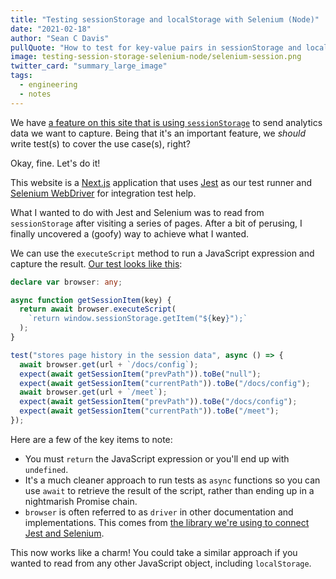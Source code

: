 ```yaml
---
title: "Testing sessionStorage and localStorage with Selenium (Node)"
date: "2021-02-18"
author: "Sean C Davis"
pullQuote: "How to test for key-value pairs in sessionStorage and localStorage using Selenium Node."
image: testing-session-storage-selenium-node/selenium-session.png
twitter_card: "summary_large_image"
tags:
  - engineering
  - notes
---
```


We have [a feature on this site that is using `sessionStorage`](/blog/getting-previous-path-nextjs) to send analytics data we want to capture. Being that it's an important feature, we _should_ write test(s) to cover the use case(s), right?

Okay, fine. Let's do it!

This website is a [Next.js](https://nextjs.org/) application that uses [Jest](https://jestjs.io/) as our test runner and [Selenium WebDriver](https://www.selenium.dev/) for integration test help.

What I wanted to do with Jest and Selenium was to read from `sessionStorage` after visiting a series of pages. After a bit of perusing, I finally uncovered a (goofy) way to achieve what I wanted.

We can use the `executeScript` method to run a JavaScript expression and capture the result. [Our test looks like this](https://github.com/grouparoo/www.grouparoo.com/blob/master/__tests__/integration/sessionStorage.ts):

```ts
declare var browser: any;

async function getSessionItem(key) {
  return await browser.executeScript(
    `return window.sessionStorage.getItem("${key}");`
  );
}

test("stores page history in the session data", async () => {
  await browser.get(url + `/docs/config`);
  expect(await getSessionItem("prevPath")).toBe("null");
  expect(await getSessionItem("currentPath")).toBe("/docs/config");
  await browser.get(url + `/meet`);
  expect(await getSessionItem("prevPath")).toBe("/docs/config");
  expect(await getSessionItem("currentPath")).toBe("/meet");
});
```

Here are a few of the key items to note:

- You must `return` the JavaScript expression or you'll end up with `undefined`.
- It's a much cleaner approach to run tests as `async` functions so you can use `await` to retrieve the result of the script, rather than ending up in a nightmarish Promise chain.
- `browser` is often referred to as `driver` in other documentation and implementations. This comes from [the library we're using to connect Jest and Selenium](https://github.com/alexeyraspopov/jest-webdriver/tree/master/packages/jest-environment-webdriver).

This now works like a charm! You could take a similar approach if you wanted to read from any other JavaScript object, including `localStorage`.
